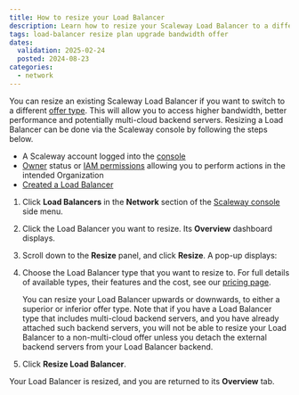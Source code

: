 ```yaml
---
title: How to resize your Load Balancer
description: Learn how to resize your Scaleway Load Balancer to a different offer type. Switching to a more powerful Load Balancer can provide higher bandwidth, better performance and allow multi-cloud backend servers. 
tags: load-balancer resize plan upgrade bandwidth offer 
dates:
  validation: 2025-02-24
  posted: 2024-08-23
categories:
  - network
---
```




You can resize an existing Scaleway Load Balancer if you want to switch to a different [offer type](https://www.scaleway.com/en/pricing/network/#load-balancer). This will allow you to access higher bandwidth, better performance and potentially multi-cloud backend servers. Resizing a Load Balancer can be done via the Scaleway console by following the steps below. 

<Requirements />

- A Scaleway account logged into the [console](https://console.scaleway.com)
- [Owner](/iam/concepts/#owner) status or [IAM permissions](/iam/concepts/#permission) allowing you to perform actions in the intended Organization
- [Created a Load Balancer](/load-balancer/how-to/create-load-balancer/)

1. Click **Load Balancers** in the **Network** section of the [Scaleway console](https://console.scaleway.com) side menu.

2. Click the Load Balancer you want to resize. Its **Overview** dashboard displays.

3. Scroll down to the **Resize** panel, and click **Resize**. A pop-up displays:

    <Lightbox image={image} alt="A pop up window shows a Resize Load Balancer screen, with a dropdown menu to choose a Load Balancer type, and a warning that resizing might take a few seconds during which time the Load Balancer might be inaccessible." />

4. Choose the Load Balancer type that you want to resize to. For full details of available types, their features and the cost, see our [pricing page](https://www.scaleway.com/en/pricing/network/#load-balancer).

    <Message type="note">
    You can resize your Load Balancer upwards or downwards, to either a superior or inferior offer type. Note that if you have a Load Balancer type that includes multi-cloud backend servers, and you have already attached such backend servers, you will not be able to resize your Load Balancer to a non-multi-cloud offer unless you detach the external backend servers from your Load Balancer backend.
    </Message>

5. Click **Resize Load Balancer**.

Your Load Balancer is resized, and you are returned to its **Overview** tab.

